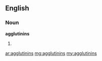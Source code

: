 ==English==
===Noun===
'''agglutinins'''
# {{plural of|[[agglutinin]]}}

[[ar:agglutinins]]
[[mg:agglutinins]]
[[my:agglutinins]]